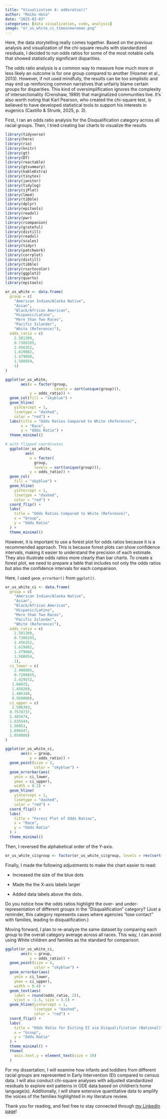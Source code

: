 ```yaml
---
title: "Visualization 4: oddsratio()"
author: "Maiko Hata"
date: "2025-03-03"
categories: [data visualization, code, analysis]
image: "or_us_white_ci_timesnewroman.png"
---
```


Here, the data storytelling really comes together. Based on the previous analysis and visualization of the chi-square results with standardized residuals, I decided to run odds ratios for some of the most notable cells that showed statistically significant disparities.

The odds ratio analysis is a common way to measure how much more or less likely an outcome is for one group compared to another (Hosmer et al., 2013). However, if not used mindfully, the results can be too simplistic and may end up reinforcing common narratives that unfairly blame certain groups for disparities. This kind of oversimplification ignores the complexity of intersectionality (Crenshaw, 1989) that marginalized communities live. It’s also worth noting that Karl Pearson, who created the chi-square test, is believed to have developed statistical tools to support his interests in eugenics (Castillo & Strunk, 2025, p. 3).

First, I ran an odds ratio analysis for the Disqualification category across all racial groups. Then, I tried creating bar charts to visualize the results.

```r

library(tidyverse)
library(here)
library(rio)
library(knitr)
library(gt)
library(DT)
library(reactable)
library(gtsummary)
library(kableExtra)
library(tinytex)
library(janitor)
library(tidylog)
library(sjPlot)
library(lme4)
library(tibble)
library(dplyr)
library(epitools)
library(readxl)
library(pwr)
library(rcompanion)
library(grateful)
library(distill)
library(readxl)
library(scales)
library(tidyr)
library(patchwork)
library(corrplot)
library(distill)
library(tibble)
library(rcartocolor)
library(ggplot2)
library(quarto)
library(epitools)
```

```r
or_us_white <- data.frame(
  group = c(
    "American Indian/Alaska Native", 
    "Asian", 
    "Black/African American", 
    "Hispanic/Latino", 
    "More than Two Races", 
    "Pacific Islander", 
    "White (Reference)"),
  odds_ratio = c(
    2.501309, 
    0.7388185, 
    2.456352, 
    1.619882, 
    1.479668, 
    1.588854, 
    1)
)
```

```r
ggplot(or_us_white, 
       aes(x = factor(group, 
                      levels = sort(unique(group))), 
           y = odds_ratio)) +
  geom_col(fill = "skyblue") +
  geom_hline(
    yintercept = 1, 
    linetype = "dashed", 
    color = "red") +  
  labs(title = "Odds Ratios Compared to White (Reference)", 
       x = "Race", 
       y = "Odds Ratio") +
  theme_minimal()
```

```r
# with flipped coordinates
  ggplot(or_us_white, 
         aes(
           x = factor(
             group, 
             levels = sort(unique(group))), 
           y = odds_ratio)) +
  geom_col(
    fill = "skyblue") +
  geom_hline(
    yintercept = 1, 
    linetype = "dashed", 
    color = "red") +  
  coord_flip() +  
  labs(
    title = "Odds Ratios Compared to White (Reference)", 
    x = "Group", 
    y = "Odds Ratio"
  ) +
  theme_minimal()
```

However, it is important to use a forest plot for odds ratios because it is a recommended approach. This is because forest plots can show confidence intervals, making it easier to understand the precision of each estimate. They also illustrate odds ratios more clearly than bar charts. To create a forest plot, we need to prepare a table that includes not only the odds ratios but also the confidence intervals for each comparison.

Here, I used `geom_errorbar()` from `ggplot()`.

```r
or_us_white_ci <- data.frame(
  group = c(
    "American Indian/Alaska Native", 
    "Asian", 
    "Black/African American", 
    "Hispanic/Latino", 
    "More than Two Races", 
    "Pacific Islander", 
    "White (Reference)"),
  odds_ratio = c(
    2.501309, 
    0.7388185, 
    2.456352, 
    1.619882, 
    1.479668, 
    1.588854, 
    1), 
  ci_lower = c(
    2.408865, 
    0.7200855, 
    2.429572, 
   1.60425, 
   1.450269, 
   1.486348, 
   0.950000), 
  ci_upper = c(
   2.596393, 
  0.7578737, 
  2.483474, 
  1.635544, 
  1.50953, 
  1.696447, 
  1.050000)
)
```

```r
ggplot(or_us_white_ci, 
       aes(x = group, 
           y = odds_ratio)) +
  geom_point(size = 3, 
             color = "skyblue") +  
  geom_errorbar(aes(
    ymin = ci_lower, 
    ymax = ci_upper), 
    width = 0.2) +  
  geom_hline(
    yintercept = 1, 
    linetype = "dashed", 
    color = "red") +  
  coord_flip() +  
  labs(
    title = "Forest Plot of Odds Ratios",
    x = "Race",
    y = "Odds Ratio"
  ) +
  theme_minimal()
```

Then, I reversed the alphabetical order of the Y-axis.

```r
or_us_white_ci$group <- factor(or_us_white_ci$group, levels = rev(sort(unique(or_us_white_ci$group))))
```

Finally, I made the following adjustments to make the chart easier to read:

-   Increased the size of the blue dots

-   Made the the X-axis labels larger

-   Added data labels above the dots.

Do you notice how the odds ratios highlight the over- and under-representation of different groups in the "Disqualification" category? (Just a reminder, this category represents cases where agencies "lose contact" with families, leading to disqualification.)

Moving forward, I plan to re-analyze the same dataset by comparing each group to the overall category average across all races. This way, I can avoid using White children and families as the standard for comparison.

```r
ggplot(or_us_white_ci, 
       aes(x = group, 
           y = odds_ratio)) +
  geom_point(size = 4, 
             color = "skyblue") +  
  geom_errorbar(aes(
    ymin = ci_lower, 
    ymax = ci_upper), 
    width = 0.4) +  
  geom_text(aes(
    label = round(odds_ratio, 2)), 
    vjust = -1.5, size = 3.5) +  
  geom_hline(yintercept = 1, 
             linetype = "dashed", 
             color = "red") +  
  coord_flip() +  
  labs(
    title = "Odds Ratio for Exiting EI via Disqualification (National)",
    x = "Group",
    y = "Odds Ratio"
  ) +
  theme_minimal() +
  theme(
    axis.text.y = element_text(size = 10)
  )

```

For my dissertation, I will examine how infants and toddlers from different racial groups are represented in Early Intervention (EI) compared to census data. I will also conduct chi-square analyses with adjusted standardized residuals to explore exit patterns in ODE data based on children's home language(s). Additionally, I will share extensive quantitative data to amplify the voices of the families highlighted in my literature review.

Thank you for reading, and feel free to stay connected through [my LinkedIn page](https://www.linkedin.com/in/maikohata/)!
